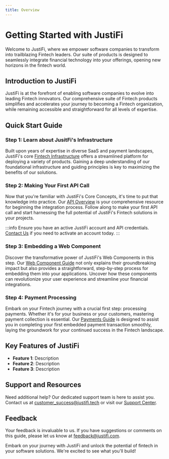 ```yaml
---
title: Overview
---
```


# Getting Started with JustiFi

Welcome to JustiFi, where we empower software companies to transform into trailblazing Fintech leaders.
Our suite of products is designed to seamlessly integrate financial technology into your offerings, opening new horizons in the fintech world.

## Introduction to JustiFi

JustiFi is at the forefront of enabling software companies to evolve into leading Fintech innovators. Our comprehensive suite of Fintech products
simplifies and accelerates your journey to becoming a Fintech organization, while remaining accessible and straightforward for all levels of expertise.

## Quick Start Guide

### Step 1: Learn about JusitFi's Infrastructure

Built upon years of expertise in diverse SaaS and payment landscapes, JustiFi's core [Fintech Infrastructure](./infrastructure/overview)
offers a streamlined platform for deploying a variety of products. Gaining a deep understanding of our
foundational infrastructure and guiding principles is key to maximizing the benefits of our solutions.

### Step 2: Making Your First API Call

Now that you're familiar with JustiFi's Core Concepts, it's time to put that knowledge into practice.
Our [API Overview](category/api-fundamentals) is your comprehensive resource for beginning the integration process.
Follow along to make your first API call and start harnessing the full potential of JustiFi's Fintech
solutions in your projects.

:::info
Ensure you have an active JustiFi account and API credentials. [Contact Us](contact) if you need to activate an account today.
:::

### Step 3: Embedding a Web Component

Discover the transformative power of JustiFi's Web Components in this step. Our [Web Component Guide](./infrastructure/webComponents)
not only explains their groundbreaking impact but also provides a straightforward, step-by-step process
for embedding them into your applications. Uncover how these components can revolutionize your user
experience and streamline your financial integrations.

### Step 4: Payment Processing

Embark on your Fintech journey with a crucial first step: processing payments. Whether it's for your
business or your customers, mastering payment collection is essential. Our [Payments Guide](./infrastructure/webComponents) is designed
to assist you in completing your first embedded payment transaction smoothly, laying the groundwork
for your continued success in the Fintech landscape.

## Key Features of JustiFi

- **Feature 1**: Description
- **Feature 2**: Description
- **Feature 3**: Description

## Support and Resources

Need additional help? Our dedicated support team is here to assist you. Contact us at [customer_success@justifi.tech](mailto:customer_success@justifi.tech)
or visit our [Support Center](contact).

## Feedback

Your feedback is invaluable to us. If you have suggestions or comments on this guide, please let us know at [feedback@justifi.com](mailto:feedback@justifi.com).

Embark on your journey with JustiFi and unlock the potential of fintech in your software solutions. We're excited to see what you'll build!
